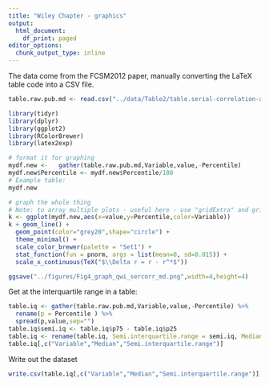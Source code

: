 ```yaml
---
title: "Wiley Chapter - graphics"
output:
  html_document:
    df_print: paged
editor_options:
  chunk_output_type: inline
---
```


The data come from the FCSM2012 paper, manually converting the LaTeX table code into a CSV file. 

```r
table.raw.pub.md <- read.csv("../data/Table2/table.serial-correlation-all-raw-pub-md.csv", stringsAsFactors=FALSE)

```
```r
library(tidyr)
library(dplyr)
library(ggplot2)
library(RColorBrewer)
library(latex2exp)

```

```r
# format it for graphing
mydf.new <-   gather(table.raw.pub.md,Variable,value,-Percentile)
mydf.new$Percentile <- mydf.new$Percentile/100
# Example table:
mydf.new
```


```r
# graph the whole thing
# Note: to array multiple plots - useful here - use "gridExtra" and grid.arrange()
k <- ggplot(mydf.new,aes(x=value,y=Percentile,color=Variable))
k + geom_line() +
  geom_point(color="grey20",shape="circle") +
  theme_minimal() +
  scale_color_brewer(palette = "Set1") +
  stat_function(fun = pnorm, args = list(mean=0, sd=0.015)) + 
  scale_x_continuous(TeX("$\\Delta r = r - r^*$")) 
```

```r
ggsave("../figures/Fig4_graph_qwi_sercorr_md.png",width=4,height=4)
```
Get at the interquartile range in a table:
```r
table.iq <- gather(table.raw.pub.md,Variable,value,-Percentile) %>%
  rename(p = Percentile ) %>% 
  spread(p,value,sep="") 
table.iq$semi.iq <- table.iq$p75 - table.iq$p25
table.iq <- rename(table.iq, Semi.interquartile.range = semi.iq, Median = p50)
table.iq[,c("Variable","Median","Semi.interquartile.range")]
```
Write out the dataset
```r
write.csv(table.iq[,c("Variable","Median","Semi.interquartile.range")], "../data/derived_Table2/Table2_table.sercorr.md.csv", row.names=F)
```

